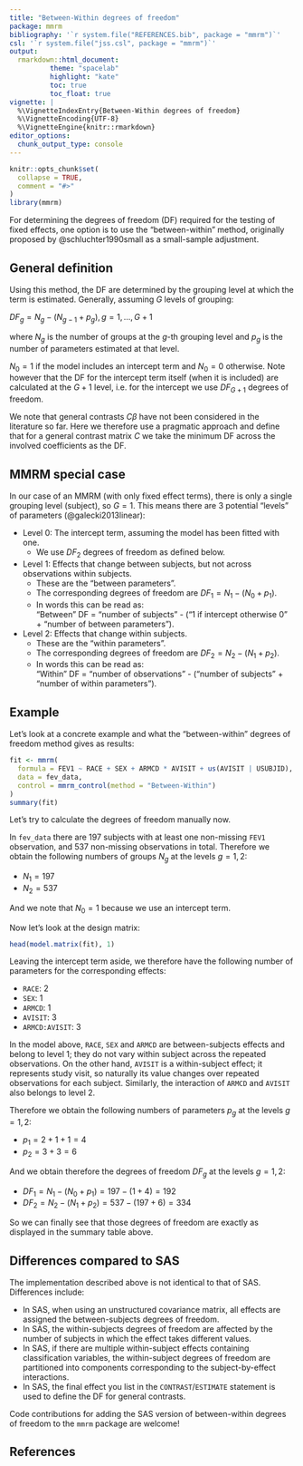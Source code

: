 ```yaml
---
title: "Between-Within degrees of freedom"
package: mmrm
bibliography: '`r system.file("REFERENCES.bib", package = "mmrm")`'
csl: '`r system.file("jss.csl", package = "mmrm")`'
output:
  rmarkdown::html_document:
          theme: "spacelab"
          highlight: "kate"
          toc: true
          toc_float: true
vignette: |
  %\VignetteIndexEntry{Between-Within degrees of freedom}
  %\VignetteEncoding{UTF-8}
  %\VignetteEngine{knitr::rmarkdown}
editor_options:
  chunk_output_type: console
---
```


```r
knitr::opts_chunk$set(
  collapse = TRUE,
  comment = "#>"
)
library(mmrm)
```

For determining the degrees of freedom (DF) required for the testing of fixed effects, 
one option is to use the "between-within" method, originally proposed by @schluchter1990small as a small-sample adjustment.

## General definition

Using this method, the DF are determined by the grouping level at which the term is estimated. Generally, assuming $G$ levels of grouping:

$DF_g=N_g-(N_{g-1}+p_g), g=1, ..., G+1$

where $N_g$ is the number of groups at the $g$-th grouping level and $p_g$ is the number of parameters estimated at that level.

$N_0=1$ if the model includes an intercept term and $N_0=0$ otherwise. Note however
that the DF for the intercept term itself (when it is included) are calculated at the $G+1$ level, 
i.e. for the intercept we use $DF_{G+1}$ degrees of freedom.

We note that general contrasts $C\beta$ have not been considered in the literature so far. 
Here we therefore use a pragmatic approach and define that for a general contrast matrix $C$
we take the minimum DF across the involved coefficients as the DF.

## MMRM special case

In our case of an MMRM (with only fixed effect terms), there is only a single grouping level (subject), 
so $G=1$. This means there are 3 potential "levels" of parameters (@galecki2013linear):

* Level 0: The intercept term, assuming the model has been fitted with one. 
  - We use $DF_2$ degrees of freedom as defined below.
* Level 1: Effects that change between subjects, but not across observations within subjects.
  - These are the "between parameters".
  - The corresponding degrees of freedom are $DF_1 = N_1 - (N_0 + p_1)$.
  - In words this can be read as:\
    "Between" DF = "number of subjects" - ("1 if intercept otherwise 0" + "number of between parameters").
* Level 2: Effects that change within subjects.
  - These are the "within parameters".
  - The corresponding degrees of freedom are $DF_2 = N_2 - (N_1 + p_2)$.
  - In words this can be read as:\
    "Within" DF = "number of observations" - ("number of subjects" + "number of within parameters").

## Example

Let's look at a concrete example and what the "between-within" degrees of freedom method gives as results:

```r
fit <- mmrm(
  formula = FEV1 ~ RACE + SEX + ARMCD * AVISIT + us(AVISIT | USUBJID),
  data = fev_data,
  control = mmrm_control(method = "Between-Within")
)
summary(fit)
```

Let's try to calculate the degrees of freedom manually now.

In `fev_data` there are 197 subjects with at least one non-missing `FEV1` observation, and 537 non-missing observations in total. Therefore we obtain the following numbers of groups $N_g$ at the levels $g=1,2$:

* $N_1 = 197$
* $N_2 = 537$

And we note that $N_0 = 1$ because we use an intercept term.

Now let's look at the design matrix:

```r
head(model.matrix(fit), 1)
```

Leaving the intercept term aside, we therefore have the following number of parameters for the
corresponding effects:

* `RACE`: 2
* `SEX`: 1
* `ARMCD`: 1
* `AVISIT`: 3
* `ARMCD:AVISIT`: 3

In the model above, `RACE`, `SEX` and `ARMCD` are between-subjects effects and belong to level 1; they do not vary within subject across the repeated observations. 
On the other hand, `AVISIT` is a within-subject effect; it represents study visit, so naturally its value changes over repeated observations for each subject. Similarly, the interaction of `ARMCD` and `AVISIT` also belongs to level 2.

Therefore we obtain the following numbers of parameters $p_g$ at the levels $g=1,2$:

* $p_1 = 2 + 1 + 1 = 4$
* $p_2 = 3 + 3 = 6$

And we obtain therefore the degrees of freedom $DF_g$ at the levels $g=1,2$:

* $DF_1 = N_1 - (N_0 + p_1) = 197 - (1 + 4) = 192$
* $DF_2 = N_2 - (N_1 + p_2) = 537 - (197 + 6) = 334$

So we can finally see that those degrees of freedom are exactly as displayed in the summary table above.

## Differences compared to SAS

The implementation described above is not identical to that of SAS. Differences include:

* In SAS, when using an unstructured covariance matrix, all effects are assigned the between-subjects degrees of freedom.
* In SAS, the within-subjects degrees of freedom are affected by the number of subjects in which the effect takes different values. 
* In SAS, if there are multiple within-subject effects containing classification variables, the within-subject degrees of freedom are partitioned into components corresponding to the subject-by-effect interactions.
* In SAS, the final effect you list in the `CONTRAST`/`ESTIMATE` statement is used to define the DF for general contrasts.

Code contributions for adding the SAS version of between-within degrees of freedom to the `mmrm` package are welcome!

## References
